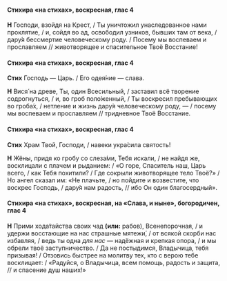 #### Стихира «на стихах», воскресная, глас 4

**Н** Господи, взойдя на Крест, / Ты уничтожил унаследованное нами проклятие, / и, сойдя во ад, освободил узников, бывших там от века, / дару́я бессмертие человеческому роду. / Посему мы воспеваем и прославляем // животворящее и спасительное Твоё Восстание!

#### Стихира «на стихах», воскресная, глас 4

**Стих** Господь — Царь. / Его одея́ние — слава.

**Н** Вися́ на древе, Ты, один Всесильный, / заставил всё творение содрогнуться, / и, во гроб поло́женный, / Ты воскресил пребывающих во гроба́х, / нетление и жизнь дару́я человеческому роду, — / посему мы воспеваем и прославляем // тридневное Твоё Восстание.

#### Стихира «на стихах», воскресная, глас 4

**Стих** Храм Твой, Господи, / навеки укра́сила святость!

**Н** Жёны, придя ко гробу со слеза́ми, Тебя искали, / не найдя же, восклицали с плачем и рыданием: / «О горе, Спаситель наш, Царь всего, / как Тебя похитили? / Где сокрыли животворящее тело Твоё?» / Но ангел сказал им: «Не плачьте, / но пойдите и возвестите, что воскрес Господь, / дару́я нам радость, // ибо Он один благосердный».

#### Стихира «на стихах», воскресная, на «Слава, и ныне», богородичен, глас 4

**Н** Прими хода́тайства своих чад **(или:** рабов<R>)</R>, Всенепорочная, / и удержи восстающие на нас страшные мятежи́, / от всякой скорби нас избавляя, / ведь ты одна *для нас* — надёжная и крепкая опора, / и мы обрели твоё заступничество. / Да не постыдимся, Владычица, тебя призывая! / Отзовись быстрее на молитву тех, кто с верою тебе восклицает: / «Радуйся, о Владычица, всем помощь, радость и защита, // и спасение душ наших!»
